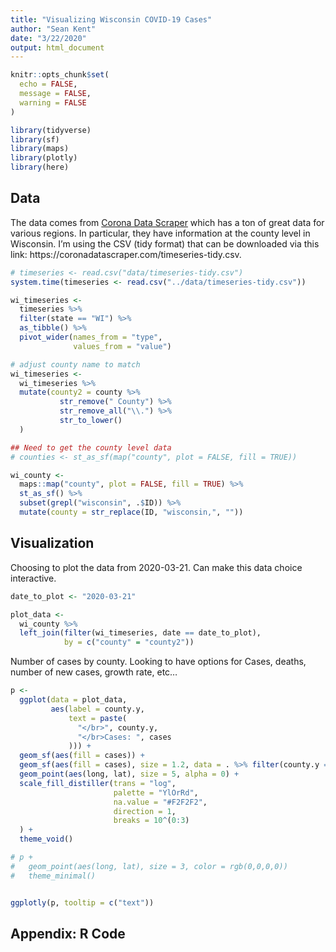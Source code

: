 ```yaml
---
title: "Visualizing Wisconsin COVID-19 Cases"
author: "Sean Kent"
date: "3/22/2020"
output: html_document
---
```


```r
knitr::opts_chunk$set(
  echo = FALSE,
  message = FALSE,
  warning = FALSE
)

library(tidyverse)
library(sf)
library(maps)
library(plotly)
library(here)
```

## Data

The data comes from [Corona Data Scraper](https://coronadatascraper.com/#home) which has a ton of great data for various regions.  In particular, they have information at the county level in Wisconsin.  I'm using the CSV (tidy format) that can be downloaded via this link: https://coronadatascraper.com/timeseries-tidy.csv.  


```r
# timeseries <- read.csv("data/timeseries-tidy.csv")
system.time(timeseries <- read.csv("../data/timeseries-tidy.csv"))

wi_timeseries <- 
  timeseries %>% 
  filter(state == "WI") %>% 
  as_tibble() %>% 
  pivot_wider(names_from = "type", 
              values_from = "value")

# adjust county name to match 
wi_timeseries <- 
  wi_timeseries %>% 
  mutate(county2 = county %>% 
           str_remove(" County") %>% 
           str_remove_all("\\.") %>% 
           str_to_lower()
  )
```


```r
## Need to get the county level data
# counties <- st_as_sf(map("county", plot = FALSE, fill = TRUE))

wi_county <- 
  maps::map("county", plot = FALSE, fill = TRUE) %>% 
  st_as_sf() %>% 
  subset(grepl("wisconsin", .$ID)) %>% 
  mutate(county = str_replace(ID, "wisconsin,", ""))
```

## Visualization

Choosing to plot the data from 2020-03-21.  Can make this data choice interactive.  

```r
date_to_plot <- "2020-03-21"

plot_data <- 
  wi_county %>% 
  left_join(filter(wi_timeseries, date == date_to_plot),
            by = c("county" = "county2"))
```


Number of cases by county.  Looking to have options for Cases, deaths, number of new cases, growth rate, etc...

```r
p <- 
  ggplot(data = plot_data,
         aes(label = county.y,
             text = paste(
               "</br>", county.y,
               "</br>Cases: ", cases
             ))) +
  geom_sf(aes(fill = cases)) +
  geom_sf(aes(fill = cases), size = 1.2, data = . %>% filter(county.y == "Dane County")) +
  geom_point(aes(long, lat), size = 5, alpha = 0) +
  scale_fill_distiller(trans = "log",
                       palette = "YlOrRd",
                       na.value = "#F2F2F2",
                       direction = 1,
                       breaks = 10^(0:3)
  ) + 
  theme_void()

# p +
#   geom_point(aes(long, lat), size = 3, color = rgb(0,0,0,0))
#   theme_minimal()


ggplotly(p, tooltip = c("text"))

```


## Appendix: R Code

```r
```
